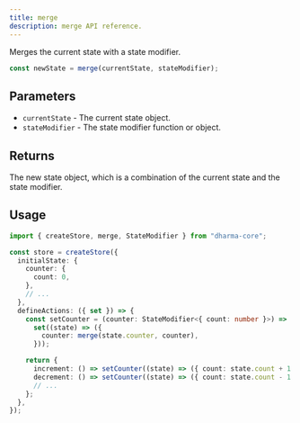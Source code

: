 ```yaml
---
title: merge
description: merge API reference.
---
```


Merges the current state with a state modifier.

```ts
const newState = merge(currentState, stateModifier);
```

## Parameters

- `currentState` - The current state object.
- `stateModifier` - The state modifier function or object.

## Returns

The new state object, which is a combination of the current state and the state modifier.

## Usage

```ts
import { createStore, merge, StateModifier } from "dharma-core";

const store = createStore({
  initialState: {
    counter: {
      count: 0,
    },
    // ...
  },
  defineActions: ({ set }) => {
    const setCounter = (counter: StateModifier<{ count: number }>) =>
      set((state) => ({
        counter: merge(state.counter, counter),
      }));

    return {
      increment: () => setCounter((state) => ({ count: state.count + 1 })),
      decrement: () => setCounter((state) => ({ count: state.count - 1 })),
      // ...
    };
  },
});
```
